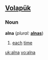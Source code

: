 ==[[Volapük]]==
===Noun===
'''alna'''  (''plural:'' '''[[alnas]]''')
# [[each]] [[time]]

[[uk:alna]]
[[vo:alna]]